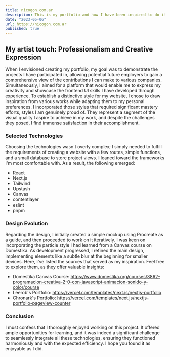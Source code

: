 ```yaml
---
title: nicogon.com.ar
description: This is my portfolio and how I have been inspired to do it
date: "2023-05-06"
url: https://nicogon.com.ar
published: true
---
```


## My artist touch: Professionalism and Creative Expression

When I envisioned creating my portfolio, my goal was to demonstrate the projects I have participated in, allowing potential future employers to gain a comprehensive view of the contributions I can make to various companies. Simultaneously, I aimed for a platform that would enable me to express my creativity and showcase the frontend UI skills I have developed through experience. To establish a distinctive style for my website, I chose to draw inspiration from various works while adapting them to my personal preferences. I incorporated those styles that required significant mastery efforts, styles I am genuinely proud of. They represent a segment of the visual quality I aspire to achieve in my work, and despite the challenges they posed, I find immense satisfaction in their accomplishment.

### Selected Technologies

Choosing the technologies wasn't overly complex; I simply needed to fulfill the requirements of creating a website with a few routes, simple functions, and a small database to store project views. I leaned toward the frameworks I'm most comfortable with. As a result, the following emerged:

- React
- Next.js
- Tailwind
- Upstash
- Canvas
- contentlayer
- eslint
- pnpm

### Design Evolution

Regarding the design, I initially created a simple mockup using Procreate as a guide, and then proceeded to work on it iteratively. I was keen on incorporating the particle style I had learned from a Canvas course on Domestika. As development progressed, I refined the main design, implementing elements like a subtle blur at the beginning for smaller devices. Here, I've listed the sources that served as my inspiration. Feel free to explore them, as they offer valuable insights:

- Domestika Canvas Course: https://www.domestika.org/courses/3862-programacion-creativa-2-0-con-javascript-animacion-sonido-y-color/course
- Leerob's Portfolio: https://vercel.com/templates/next.js/nextjs-portfolio
- Chronark's Portfolio: https://vercel.com/templates/next.js/nextjs-portfolio-pageview-counter

<div style={{ display: 'flex', justifyContent: 'center', alignItems: 'center' }}>
    <PortfolioInspirations />
</div>

### Conclusion 

I must confess that I thoroughly enjoyed working on this project. It offered ample opportunities for learning, and it was indeed a significant challenge to seamlessly integrate all these technologies, ensuring they functioned harmoniously and with the expected efficiency. I hope you found it as enjoyable as I did.
